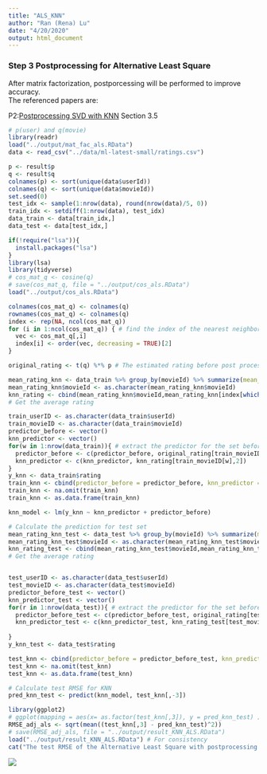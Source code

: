 ```yaml
---
title: "ALS_KNN"
author: "Ran (Rena) Lu"
date: "4/20/2020"
output: html_document
---
```


### Step 3 Postprocessing for Alternative Least Square  
After matrix factorization, postporcessing will be performed to improve accuracy.  
The referenced papers are:  
  
P2:[Postprocessing SVD with KNN](./paper/P2 Improving regularized singular value decomposition for collaborative filtering .pdf) Section 3.5  
  
```r
# p(user) and q(movie)
library(readr)
load("../output/mat_fac_als.RData")
data <- read_csv("../data/ml-latest-small/ratings.csv")

p <- result$p
q <- result$q
colnames(p) <- sort(unique(data$userId))
colnames(q) <- sort(unique(data$movieId))
set.seed(0)
test_idx <- sample(1:nrow(data), round(nrow(data)/5, 0))
train_idx <- setdiff(1:nrow(data), test_idx)
data_train <- data[train_idx,]
data_test <- data[test_idx,]
```
  
```r
if(!require("lsa")){
  install.packages("lsa")
}
library(lsa)
library(tidyverse)
# cos_mat_q <- cosine(q)
# save(cos_mat_q, file = "../output/cos_als.RData")
load("../output/cos_als.RData")

colnames(cos_mat_q) <- colnames(q)
rownames(cos_mat_q) <- colnames(q)
index <- rep(NA, ncol(cos_mat_q))
for (i in 1:ncol(cos_mat_q)) { # find the index of the nearest neighbor movie
  vec <- cos_mat_q[,i]
  index[i] <- order(vec, decreasing = TRUE)[2]
}

original_rating <- t(q) %*% p # The estimated rating before post processing

mean_rating_knn <- data_train %>% group_by(movieId) %>% summarize(mean_rating_knn = mean(rating)) 
mean_rating_knn$movieId <- as.character(mean_rating_knn$movieId)
knn_rating <- cbind(mean_rating_knn$movieId,mean_rating_knn[index[which(colnames(cos_mat_q)%in%mean_rating_knn$movieId)],2])
# Get the average rating

train_userID <- as.character(data_train$userId)
train_movieID <- as.character(data_train$movieId)
predictor_before <- vector()
knn_predictor <- vector()
for(w in 1:nrow(data_train)){ # extract the predictor for the set before and after postprocessing
  predictor_before <- c(predictor_before, original_rating[train_movieID[w], train_userID[w]])
  knn_predictor <- c(knn_predictor, knn_rating[train_movieID[w],2])
}
y_knn <- data_train$rating
train_knn <- cbind(predictor_before = predictor_before, knn_predictor = knn_predictor, y_knn = y_knn)
train_knn <- na.omit(train_knn)
train_knn <- as.data.frame(train_knn)

knn_model <- lm(y_knn ~ knn_predictor + predictor_before)
```  
  
```r
# Calculate the prediction for test set
mean_rating_knn_test <- data_test %>% group_by(movieId) %>% summarize(mean_rating_knn_test = mean(rating)) 
mean_rating_knn_test$movieId <- as.character(mean_rating_knn_test$movieId)
knn_rating_test <- cbind(mean_rating_knn_test$movieId,mean_rating_knn_test[index[which(colnames(cos_mat_q)%in%mean_rating_knn_test$movieId)],2])
# Get the average rating


test_userID <- as.character(data_test$userId)
test_movieID <- as.character(data_test$movieId)
predictor_before_test <- vector()
knn_predictor_test <- vector()
for(r in 1:nrow(data_test)){ # extract the predictor for the set before and after postprocessing
  predictor_before_test <- c(predictor_before_test, original_rating[test_movieID[r], test_userID[r]])
  knn_predictor_test <- c(knn_predictor_test, knn_rating_test[test_movieID[r],2])
  
}
y_knn_test <- data_test$rating

test_knn <- cbind(predictor_before = predictor_before_test, knn_predictor = knn_predictor_test, y_knn = y_knn_test)
test_knn <- na.omit(test_knn)
test_knn <- as.data.frame(test_knn)

```


```r
# Calculate test RMSE for KNN
pred_knn_test <- predict(knn_model, test_knn[,-3])

library(ggplot2)
# ggplot(mapping = aes(x= as.factor(test_knn[,3]), y = pred_knn_test) )+ geom_boxplot(aes(color =as.factor(test_knn[,3]))) + theme_light() + labs(title = "ALS Predicted Rating with Postprocessing v.s. True Value", x = "True Value", y = "Predicted") + theme(legend.title = element_blank(), plot.title = element_text(hjust = 0.5))
RMSE_adj_als <- sqrt(mean((test_knn[,3] - pred_knn_test)^2))
# save(RMSE_adj_als, file = "../output/result_KNN_ALS.RData")
load("../output/result_KNN_ALS.RData") # For consistency
cat("The test RMSE of the Alternative Least Square with postprocessing is", RMSE_adj_als) # 0.6678076

```  
  
![](../figs/ALS_KNN.png)
